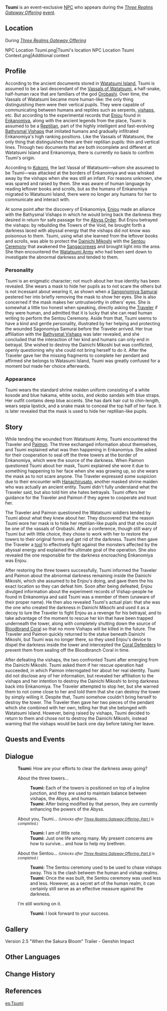 {{Meta
<!-- Remove this template after adding the missing info -->
|missing_NPC_profile  = yes
}}
{{Character Infobox
|type             = Event NPC
|image            = NPC Tsumi.png
|region           = Inazuma
|affiliation      = Enkanomiya
|affiliation2     = Bathysmal Vishaps
|affiliation3     = Vassals of Watatsumi
|affiliation4     = Reptilian
|title            = Snake-Masked Shrine Maiden
|voiceEN          = [[imdb:nm3407619|Linsay Rousseau]]<ref>Twitter: [https://twitter.com/LinsayRousseau/status/1509207881882607618 EN VA Self Announcement]</ref>
}}
'''Tsumi''' is an event-exclusive [[NPC]] who appears during the ''[[Three Realms Gateway Offering]]'' [[Event|event]].

==Location==
;During ''[[Three Realms Gateway Offering]]''
<gallery>
NPC Location Tsumi.png|Tsumi's location
NPC Location Tsumi Context.png|Additional context
</gallery>

==Profile==
According to the ancient documents stored in [[Watatsumi Island]], Tsumi is assumed to be a last descendant of the [[Vassals of Watatsumi]], a half-snake, half-human race that are familiars of the god [[Orobashi]]. Over time, the Vassals of Watatsumi became more human-like: the only thing distinguishing them were their vertical pupils. They were capable of communicating between humans and reptiles such as serpents, [[vishaps]], etc. But according to the experimental records that [[Enjou]] found in [[Enkanomiya]], along with the ancient legends from the place, Tsumi is assumed to be a [[Reptilian]], part of the highly intelligent and fast-evolving [[Bathysmal Vishaps]] that imitated humans and gradually infiltrated Enkanomiya's high ranking positions. Like the Vassals of Watatsumi, the only thing that distinguishes them are their reptilian pupils: thin and vertical lines. Through two documents that are both incomplete and different at Watatsumi Island and Enkanomiya, there is currently no basis to confirm Tsumi's origin.

According to [[Sangonomiya Kokomi|Kokomi]], the last Vassal of Watatsumi—whom she assumed to be Tsumi—was attacked at the borders of Enkanomiya and was whisked away by the vishaps when she was still an infant. For reasons unknown, she was spared and raised by them. She was aware of human language by reading leftover books and scrolls, but as the humans of Enkanomiya migrated to Watatsumi Island, there were no longer any humans for her to communicate and interact with.

At some point after the discovery of Enkanomiya, [[The Thing Calling Itself "Enjou"|Enjou]] made an alliance with the Bathysmal Vishaps in which he would bring back the darkness they desired in return for safe passage for the [[Abyss Order]]. But Enjou betrayed the vishaps: by rebuilding the Towers of the Void, he brought forth a darkness laced with abyssal energy that the vishaps did not know was poisonous to them. Tsumi, using what she learned from the leftover books and scrolls, was able to protect the [[Dainichi Mikoshi]] with the [[Three Realms Gateway Offering/Story|Sentou Ceremony]] that awakened the [[Coral Butterfly|Sangacorexes]] and brought light into the area. She then encountered the [[Watatsumi Army]] who had been sent down to investigate the abnormal darkness and tended to them.

===Personality===
Tsumi is an enigmatic character; not much about her true identity has been revealed. She wears a mask to hide her pupils as to not scare the others but is not incessant about wearing it, as shown when a [[Imaizumi|Sangonomiya Samurai]] pestered her into briefly removing the mask to show her eyes. She is also concerned if the mask makes her untrustworthy in others' eyes. She is somewhat a little too honest when speaking, directly asking the [[Traveler]] if they were human, and admitted that it is lucky that she can read human writing to perform the Sentou Ceremony. Aside from that, Tsumi seems to have a kind and gentle personality, illustrated by her helping and protecting the wounded Sagonomiya Samurai before the Traveler arrived. Her true affiliation with the [[Bathysmal Vishaps]] was later revealed, and she concluded that the interaction of her kind and humans can only end in betrayal. She wished to destroy the Dainichi Mikoshi but was conflicted, openly questioning why she could not bring herself to do it. After the Traveler gave her the missing fragments to complete her pendant and affirmed she belongs to Watasumi Island, Tsumi was greatly confused for a moment but made her choice afterwards.

=== Appearance===
Tsumi wears the standard shrine maiden uniform consisting of a white kosode and blue hakama, white socks, and okobo sandals with blue straps. Her outfit contains deep blue accents. She has dark hair cut to chin-length, wears sepia lipstick, and a snake mask to conceal the top half of her face. It is later revealed that the mask is used to hide her reptilian-like pupils.

==Story==
While tending the wounded from Watatsumi Army, Tsumi encountered the Traveler and [[Paimon]]. The three exchanged information about themselves, and Tsumi explained what was then happening in Enkanomiya. She asked for their cooperation to seal off the three towers at the border of Enkanomiya, which were the source of the darkness. When Paimon questioned Tsumi about her mask, Tsumi explained she wore it due to something happening to her face when she was growing up, so she wears the mask as to not scare anyone. The Traveler expressed some suspicion due to their encounter with [[Hanachirusato]], another masked shrine maiden who was actually an ancient entity. Tsumi didn't fully understand what the Traveler said, but also told him she hates betrayals. Tsumi offers her guidance for the Traveler and Paimon if they agree to cooperate and trust her.

The Traveler and Paimon questioned the Watatsumi soldiers tended by Tsumi about what they knew about her. They discovered that the reason Tsumi wore her mask is to hide her reptilian-like pupils and that she could be one of the vassals of Orobashi. After a conference, though still wary of Tsumi but with little choice, they chose to work with her to restore the towers to their original forms and get rid of the darkness. Tsumi then gave the Traveler a [[Bokuso Box|tool]] to effectively fight against the monsters affected by the abyssal energy and explained the ultimate goal of the operation. She also revealed the one responsible for the darkness encroaching Enkanomiya was Enjou.

After restoring the three towers successfully, Tsumi informed the Traveler and Paimon about the abnormal darkness remaining inside the Dainichi Mikoshi, which she assumed to be Enjou's doing, and gave them the his exact location so they can defeat him. Soon after being defeated, Enjou  divulged information about the experiment records of Vishap-people he found in Enkanomiya and said Tsumi was a member of them (unaware of their proper name). He then also revealed Tsumi's actual plan: that she was the one who created the darkness in Dainichi Mikochi and used it as a decoy to lure the Traveler to fight Enjou as a revenge for his betrayal, and to take advantage of the moment to rescue her kin that have been trapped underneath the tower, along with completely shutting down the source of [[Bloodbranch Coral|Bloodbrand Coral]] so that no more Vishaps will be killed in the future. The Traveler and Paimon quickly returned to the statue beneath Dainichi Mikoshi, but Tsumi was no longer there, so they used Enjou's device to dispel the darkness inside the tower and intercepted the [[Coral Defenders]] to prevent them from sealing off the Bloodbranch Coral in time.

After defeating the vishaps, the two confronted Tsumi after emerging from the Dainichi Mikoshi. Tsumi asked them if her rescue operation had succeeded, in which Paimon interrogated her about her real identity. Tsumi did not disclose any of her information, but revealed her affiliation to the vishaps and her intention to destroy the Dainichi Mikoshi to bring darkness back into Enkanomiya. The Traveler attempted to stop her, but she warned them to not come close to her and told them that she can destroy the tower by simply willing it. Despite that, Tsumi somehow couldn't bring herself to destroy the tower. The Traveler then gave her two pieces of the pendant which she combined with her own, telling her that she belonged with Watatsumi Island. However, being raised by vishaps, Tsumi decided to return to them and chose not to destroy the Dainichi Mikoshi, instead warning that the vishaps would be back one day before taking her leave.

==Quests and Events==
{{Quests and Events}}

==Dialogue==
{{Dialogue start}}
:'''Tsumi:''' How are your efforts to clear the darkness away going?
:{{DIcon}} About the three towers...
::'''Tsumi:''' Each of the towers is positioned on top of a leyline junction, and they are used to maintain balance between vishaps, the Abyss, and humans.
::'''Tsumi:''' After being modified by that person, they are currently enhancing the powers of the Abyss.
:{{DIcon}} About you, Tsumi... <small>''(Unlocks after [[Three Realms Gateway Offering: Part I]] is completed.)''</small>
::'''Tsumi:''' I am of little note.
::'''Tsumi:''' Just one life among many. My present concerns are how to survive... and how to help my brethren.
:{{DIcon}} About the Sentou... <small>''(Unlocks after [[Three Realms Gateway Offering: Part II]] is completed.)''</small>
::'''Tsumi:''' The Sentou ceremony used to be used to chase vishaps away. This is the clash between the human and vishap realms.
::'''Tsumi:''' Once the {{sic|[[Dainichi Mikoshi|Daninichi Mikoshi]]}} was built, the Sentou ceremony was used less and less. However, as a secret art of the human realm, it can certainly still serve as an effective measure against the darkness.
:{{DIcon}} I'm still working on it.
::'''Tsumi:''' I look forward to your success.
{{Dialogue end}}
<!--
==Trivia==
-->
==Gallery==
<gallery>
Version 2.5 "When the Sakura Bloom" Trailer - Genshin Impact
</gallery>

==Other Languages==
{{Other Languages
|default_hidden = 1
|en      = Tsumi
|zhs     = 阿祇
|zhs_rm  = Ā Qí
|zht     = 阿祇
|zht_rm  = Ā Qí
|ja      = つみ
|ja_rm   = Tsumi
|ko      = 츠미
|ko_rm   = Cheumi
|es      = Tsumi
|fr      = Tsumi
|ru      = Цуми
|th      = Tsumi
|vi      = Tsumi
|de      = Tsumi
|id      = Tsumi
|pt      = Tsumi
}}

==Change History==
{{Change History|2.5}}

==References==
{{Reflist}}

[[es:Tsumi]]